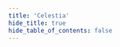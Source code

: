 ```yaml
---
title: 'Celestia'
hide_title: true
hide_table_of_contents: false
---
```



<ChainLayout>
  <ChainHero
    name="Celestia"
    iconUrl="img/celestia-icon.svg"
    bgColor="#7B2BF9"
    scope="testnet"
    chainId="mocha-4"
    nodeVersion="3.8.1-mocha"
    token=""
    stakeUrl=""
    restakeUrl=""
    websiteUrl="https://celestia.org/"
    githubUrl="https://github.com/celestiaorg/celestia-app"
    xUrl="https://twitter.com/CelestiaOrg"
    discordUrl="https://discord.gg/celestiacommunity"
  />

  <ProductLinks
    appUrl=""
    appImageUrl="img/products/"
    explorerUrl=""
    faucetUrl=""
  />

  <ToolsGrid
    chainName="celestia"
    scope="testnet"
    showInstall={true}
    showUpgrade={true}
    showGenesis={true}
    showCli={true}
    showEndpoints={true}
    showStateSync={true}
    showSnapshot={true}
    showLivePeers={true}
    showSeed={true}
    showAddressBook={true}
    showExplorersList={false}
    showPublicEndpoints={false}
    showUsefulTools={false}
    showUpgradeWatcher={false}
  />

</ChainLayout>
